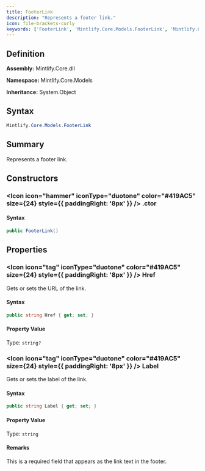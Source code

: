 ```yaml
---
title: FooterLink
description: "Represents a footer link."
icon: file-brackets-curly
keywords: ['FooterLink', 'Mintlify.Core.Models.FooterLink', 'Mintlify.Core.Models', 'class', 'System.Object']
---
```


## Definition

**Assembly:** Mintlify.Core.dll

**Namespace:** Mintlify.Core.Models

**Inheritance:** System.Object

## Syntax

```csharp
Mintlify.Core.Models.FooterLink
```

## Summary

Represents a footer link.

## Constructors

### <Icon icon="hammer" iconType="duotone" color="#419AC5" size={24} style={{ paddingRight: '8px' }} />  .ctor

#### Syntax

```csharp
public FooterLink()
```

## Properties

### <Icon icon="tag" iconType="duotone" color="#419AC5" size={24} style={{ paddingRight: '8px' }} />  Href

Gets or sets the URL of the link.

#### Syntax

```csharp
public string Href { get; set; }
```

#### Property Value

Type: `string?`

### <Icon icon="tag" iconType="duotone" color="#419AC5" size={24} style={{ paddingRight: '8px' }} />  Label

Gets or sets the label of the link.

#### Syntax

```csharp
public string Label { get; set; }
```

#### Property Value

Type: `string`

#### Remarks

This is a required field that appears as the link text in the footer.

